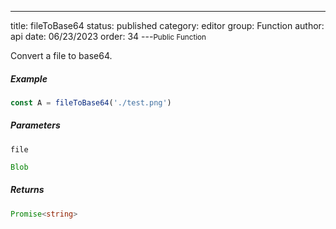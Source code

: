 ---
title: fileToBase64
status: published
category: editor
group: Function
author: api
date: 06/23/2023
order: 34
---<Small>Public Function</Small>

Convert a file to base64.




##### Example




```ts
const A = fileToBase64('./test.png')
```


##### Parameters


<ParametersTable>

<ParametersTableRow>
<ParametersTableName>

`file`

</ParametersTableName>
<ParametersTableDescription>

```ts
Blob
```



</ParametersTableDescription>
</ParametersTableRow>
</ParametersTable>

##### Returns


```ts
Promise<string>
```

